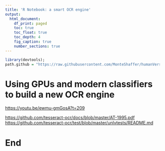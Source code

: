 ---
title: 'R Notebook: a smart OCR engine'
output:
  html_document:
    df_print: paged
    toc: true
    toc_float: true
    toc_depth: 4
    fig_caption: true
    number_sections: true 
---

```{r}
library(devtools);
path.github = "https://raw.githubusercontent.com/MonteShaffer/humanVerseWSU/master/";


```

# Using GPUs and modern classifiers to build a new OCR engine  

<https://youtu.be/ewmu-gmGosA?t=209>

<https://github.com/tesseract-ocr/docs/blob/master/AT-1995.pdf>
<https://github.com/tesseract-ocr/test/blob/master/unlvtests/README.md>



# End
